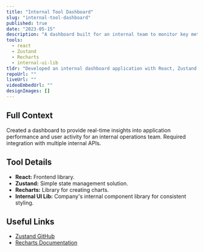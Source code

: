 ```yaml
---
title: "Internal Tool Dashboard"
slug: "internal-tool-dashboard"
published: true
date: "2023-05-15"
description: "A dashboard built for an internal team to monitor key metrics, using React and a custom component library."
tools:
  - react
  - Zustand
  - Recharts
  - internal-ui-lib
tldr: "Developed an internal dashboard application with React, Zustand for state management, and Recharts for data visualization."
repoUrl: ""
liveUrl: ""
videoEmbedUrl: ""
designImages: []
---
```


## Full Context

Created a dashboard to provide real-time insights into application performance and user activity for an internal operations team. Required integration with multiple internal APIs.

## Tool Details

*   **React:** Frontend library.
*   **Zustand:** Simple state management solution.
*   **Recharts:** Library for creating charts.
*   **Internal UI Lib:** Company's internal component library for consistent styling.

## Useful Links

*   [Zustand GitHub](https://github.com/pmndrs/zustand)
*   [Recharts Documentation](https://recharts.org/) 